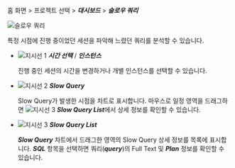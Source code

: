홈 화면 > 프로젝트 선택 > ***대시보드*** > ***슬로우 쿼리***

![슬로우 쿼리](/img/db-slow-query.png)

특정 시점에 진행 중이었던 세션을 파악해 느렸던 쿼리를 분석할 수 있습니다.

* ![지시선 1](/img/number-01.png) ***시간 선택*** / ***인스턴스***

  진행 중인 세션의 시간을 변경하거나 개별 인스턴스를 선택할 수 있습니다.

* ![지시선 2](/img/number-02.png) ***Slow Query***

  Slow Query가 발생한 시점을 차트로 표시합니다. 마우스로 일정 영역을 드래그하면 ![지시선 3](/img/number-03.png) ***Slow Query List***에서 상세 정보를 확인할 수 있습니다.

* ![지시선 3](/img/number-03.png) ***Slow Query List***

  ***Slow Query*** 차트에서 드래그한 영역의 Slow Query 상세 정보를 목록에 표시합니다. ***SQL*** 항목을 선택하면 쿼리(***query***)의 Full Text 및 ***Plan*** 정보를 확인할 수 있습니다.